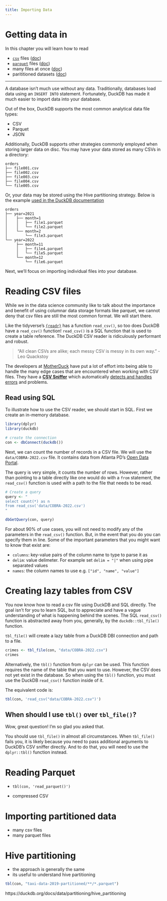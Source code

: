 ```yaml
---
title: Importing Data
--- 
```


# Getting data in

In this chapter you will learn how to read

- [`csv`](https://en.wikipedia.org/wiki/Comma-separated_values) files ([doc](https://duckdb.org/docs/data/csv/overview))
- [`parquet`](https://parquet.apache.org/) files ([doc](https://duckdb.org/docs/data/parquet/overview))
- many files at once ([doc](https://duckdb.org/docs/data/multiple_files/overview))
- parititioned datasets ([doc](https://duckdb.org/docs/data/partitioning/hive_partitioning))


------------


A database isn't much use without any data. Traditionally, databases load data using an `INSERT INTO` statement. Fortunately, DuckDB has made it much easier to import data into your database. 

Out of the box, DuckDB supports the most common analytical data file types: 

- CSV
- Parquet
- JSON

Additionally, DuckDB supports other strategies commonly employed when storing larger data on disc. You may have your data stored as many CSVs in a directory: 

```
orders
├── file001.csv
├── file002.csv
├── file003.csv
├── file004.csv
└── file005.csv
```

Or, your data may be stored using the Hive partitioning strategy. Below is the example [used in the DuckDB documentation](https://duckdb.org/docs/data/partitioning/hive_partitioning.html)

```
orders
├── year=2021
│    ├── month=1
│    │   ├── file1.parquet
│    │   └── file2.parquet
│    └── month=2
│        └── file3.parquet
└── year=2022
     ├── month=11
     │   ├── file4.parquet
     │   └── file5.parquet
     └── month=12
         └── file6.parquet
```

Next, we'll focus on importing individual files into your database.

# Reading CSV files

While we in the data science community like to talk about the importance and benefit of using columnar data storage formats like parquet, we cannot deny that csv files are still the most common format. We will start there. 

Like the tidyverse's [`{readr}`](https://readr.tidyverse.org/) has a function `read_csv()`, so too does DuckDB have a `read_csv()` function! `read_csv()` is a SQL function that is used to create a table reference. The DuckDB CSV reader is ridiculously performant and robust. 

> "All clean CSVs are alike; each messy CSV is messy in its own way." - Leo Quackstoy

 The developers at [MotherDuck](https://motherduck.com/) have put a lot of effort into being able to handle the many edge cases that are encountered when working with CSV files. They have a [**CSV Sniffer**](https://duckdb.org/2023/10/27/csv-sniffer) which automatically [detects and handles errors](https://duckdb.org/docs/data/csv/reading_faulty_csv_files) and problems. 

## Read using SQL 

To illustrate how to use the CSV reader, we should start in SQL. First we create an in-memory database.

```r
library(dplyr)
library(duckdb)

# create the connection
con <- dbConnect(duckdb())
```

Next, we can count the number of records in a CSV file. We will use the `data/COBRA-2022.csv` file. It contains data from Atlanta PD's [Open Data Portal](https://opendata.atlantapd.org/).

The query is very simple, it counts the number of rows. However, rather than pointing to a table directly like one would do with a `from` statement, the `read_csv()` function is used with a path to the file that needs to be read.

```r
# Create a query
query <- "
select count(*) as n
from read_csv('data/COBRA-2022.csv')
"

dbGetQuery(con, query)
```

For about 90% of use cases, you will not need to modify any of the parameters in the `read_csv()` function. But, in the event that you do you can specify them in line. Some of the important parameters that you might want to know that exist are: 

- `columns`: key-value pairs of the column name to type to parse it as
- `delim`: value delimeter. For example set `delim = "|"` when using pipe separated values
- `names`: the column names to use e.g. `["id", "name", "value"]`

# Creating lazy tables from CSV

You now know how to read a csv file using DuckDB and SQL directly. The goal isn't for you to learn SQL, but to appreciate and have a vague understanding of what is happening behind the scenes. The SQL `read_csv()` function is abstracted away from you, generally, by the `duckdb::tbl_file()` function. 

`tbl_file()` will create a lazy table from a DuckDB DBI connection and path to a file. 

```r
crimes <- tbl_file(con, "data/COBRA-2022.csv")
crimes
```

Alternatively, the `tbl()` function from `dplyr` can be used. This function requires the name of the table that you want to use. However, the CSV does not yet exist in the database. So when using the `tbl()` function, you must use the DuckDB `read_csv()` function inside of it. 

The equivalent code is: 

```r
tbl(con, 'read_csv("data/COBRA-2022.csv")')
```

## When should I use `tbl()` over `tbl_file()`?

Wow, great question! I'm so glad you asked that. 

You should use `tbl_file()` in almost all circumstances. When `tbl_file()` fails you, it is likely because you need to pass additional arguments to DuckDB's CSV sniffer directly. And to do that, you will need to use the `dplyr::tbl()` function instead. 


# Reading Parquet



- `tbl(con, 'read_parquet()')`

- compressed CSV

# Importing partitioned data 

- many csv files
- many parquet files 

# Hive partitioning

- the approach is generally the same
- its useful to understand hive partitioning

```r
tbl(con, "taxi-data-2019-partitioned/**/*.parquet")
```


https://duckdb.org/docs/data/partitioning/hive_partitioning